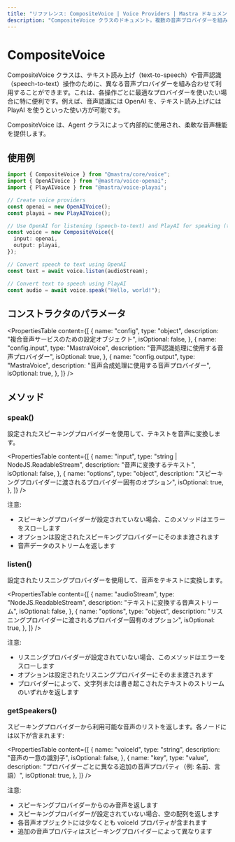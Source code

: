 ```yaml
---
title: "リファレンス: CompositeVoice | Voice Providers | Mastra ドキュメント"
description: "CompositeVoice クラスのドキュメント。複数の音声プロバイダーを組み合わせて、柔軟なテキスト読み上げおよび音声認識操作を可能にします。"
---
```


# CompositeVoice

CompositeVoice クラスは、テキスト読み上げ（text-to-speech）や音声認識（speech-to-text）操作のために、異なる音声プロバイダーを組み合わせて利用することができます。これは、各操作ごとに最適なプロバイダーを使いたい場合に特に便利です。例えば、音声認識には OpenAI を、テキスト読み上げには PlayAI を使うといった使い方が可能です。

CompositeVoice は、Agent クラスによって内部的に使用され、柔軟な音声機能を提供します。

## 使用例

```typescript
import { CompositeVoice } from "@mastra/core/voice";
import { OpenAIVoice } from "@mastra/voice-openai";
import { PlayAIVoice } from "@mastra/voice-playai";

// Create voice providers
const openai = new OpenAIVoice();
const playai = new PlayAIVoice();

// Use OpenAI for listening (speech-to-text) and PlayAI for speaking (text-to-speech)
const voice = new CompositeVoice({
  input: openai,
  output: playai,
});

// Convert speech to text using OpenAI
const text = await voice.listen(audioStream);

// Convert text to speech using PlayAI
const audio = await voice.speak("Hello, world!");
```

## コンストラクタのパラメータ

<PropertiesTable
  content={[
    {
      name: "config",
      type: "object",
      description: "複合音声サービスのための設定オブジェクト",
      isOptional: false,
    },
    {
      name: "config.input",
      type: "MastraVoice",
      description: "音声認識処理に使用する音声プロバイダー",
      isOptional: true,
    },
    {
      name: "config.output",
      type: "MastraVoice",
      description: "音声合成処理に使用する音声プロバイダー",
      isOptional: true,
    },
  ]}
/>

## メソッド

### speak()

設定されたスピーキングプロバイダーを使用して、テキストを音声に変換します。

<PropertiesTable
  content={[
    {
      name: "input",
      type: "string | NodeJS.ReadableStream",
      description: "音声に変換するテキスト",
      isOptional: false,
    },
    {
      name: "options",
      type: "object",
      description:
        "スピーキングプロバイダーに渡されるプロバイダー固有のオプション",
      isOptional: true,
    },
  ]}
/>

注意:

- スピーキングプロバイダーが設定されていない場合、このメソッドはエラーをスローします
- オプションは設定されたスピーキングプロバイダーにそのまま渡されます
- 音声データのストリームを返します

### listen()

設定されたリスニングプロバイダーを使用して、音声をテキストに変換します。

<PropertiesTable
  content={[
    {
      name: "audioStream",
      type: "NodeJS.ReadableStream",
      description: "テキストに変換する音声ストリーム",
      isOptional: false,
    },
    {
      name: "options",
      type: "object",
      description:
        "リスニングプロバイダーに渡されるプロバイダー固有のオプション",
      isOptional: true,
    },
  ]}
/>

注意:

- リスニングプロバイダーが設定されていない場合、このメソッドはエラーをスローします
- オプションは設定されたリスニングプロバイダーにそのまま渡されます
- プロバイダーによって、文字列または書き起こされたテキストのストリームのいずれかを返します

### getSpeakers()

スピーキングプロバイダーから利用可能な音声のリストを返します。各ノードには以下が含まれます:

<PropertiesTable
  content={[
    {
      name: "voiceId",
      type: "string",
      description: "音声の一意の識別子",
      isOptional: false,
    },
    {
      name: "key",
      type: "value",
      description:
        "プロバイダーごとに異なる追加の音声プロパティ（例: 名前、言語）",
      isOptional: true,
    },
  ]}
/>

注意:

- スピーキングプロバイダーからのみ音声を返します
- スピーキングプロバイダーが設定されていない場合、空の配列を返します
- 各音声オブジェクトには少なくとも voiceId プロパティが含まれます
- 追加の音声プロパティはスピーキングプロバイダーによって異なります
